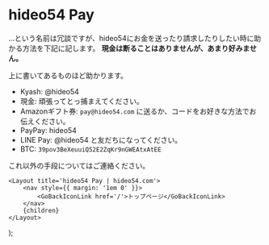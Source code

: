 
# hideo54 Pay

…という名前は冗談ですが、hideo54にお金を送ったり請求したりしたい時に助かる方法を下記に記します。
**現金は断ることはありませんが、あまり好みません。**

上に書いてあるものほど助かります。

* Kyash: @hideo54
* 現金: 頑張ってとっ捕まえてください。
* Amazonギフト券: `pay@hideo54.com` に送るか、コードをお好きな方法でお伝えください。
* PayPay: hideo54
* LINE Pay: @hideo54 と友だちになってください。
* BTC: `39pov3BeXeuuiQ52E2ZqKr9nGWEAtxAtEE`

これ以外の手段についてはご連絡ください。

    <Layout title='hideo54 Pay | hideo54.com'>
        <nav style={{ margin: '1em 0' }}>
            <GoBackIconLink href='/'>トップページ</GoBackIconLink>
        </nav>
        {children}
    </Layout>
);

